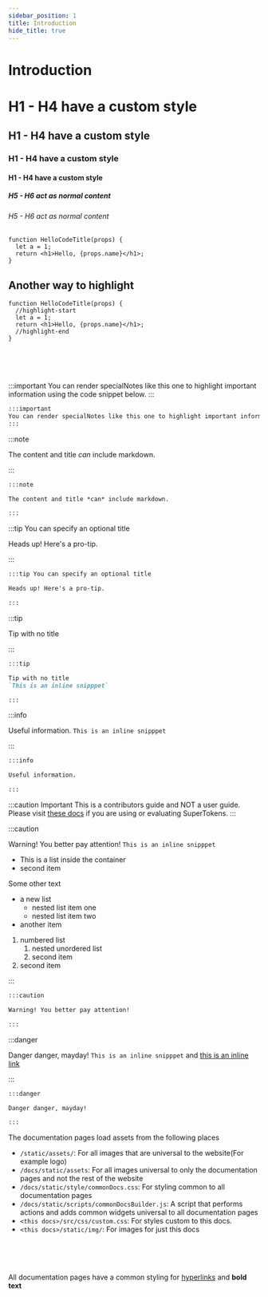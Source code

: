 ```yaml
---
sidebar_position: 1
title: Introduction
hide_title: true
---
```


<!-- COPY DOCS -->
<!-- ./change_me/introduction.mdx -->

# Introduction

# H1 - H4 have a custom style
## H1 - H4 have a custom style
### H1 - H4 have a custom style
#### H1 - H4 have a custom style

##### H5 - H6 act as normal content
###### H5 - H6 act as normal content

```tsx {2-3} title="/src/components/HelloCodeTitle.ts"
function HelloCodeTitle(props) {
  let a = 1;
  return <h1>Hello, {props.name}</h1>;
}
```

## Another way to highlight
```tsx title="/src/components/HelloCodeTitle.ts"
function HelloCodeTitle(props) {
  //highlight-start
  let a = 1;
  return <h1>Hello, {props.name}</h1>;
  //highlight-end
}
```


<br/><br/><br/>

:::important
You can render specialNotes like this one to highlight important information using the code snippet below.
:::

```markdown
:::important
You can render specialNotes like this one to highlight important information using the code snippet below.
:::
```

:::note

The content and title *can* include markdown.

:::

```markdown
:::note

The content and title *can* include markdown.

:::
```

:::tip You can specify an optional title

Heads up! Here's a pro-tip.

:::

```markdown
:::tip You can specify an optional title

Heads up! Here's a pro-tip.

:::
```

:::tip

Tip with no title

:::

```markdown
:::tip

Tip with no title
`This is an inline snipppet`

:::
```

:::info

Useful information.
`This is an inline snipppet`

:::

```markdown
:::info

Useful information.

:::
```

:::caution Important
This is a contributors guide and NOT a user guide. Please visit [these docs](https://supertokens.com/docs/guides) if you are using or evaluating SuperTokens.
:::

:::caution

Warning! You better pay attention! `This is an inline snipppet`

- This is a list inside the container
- second item

Some other text

- a new list
    - nested list item one
    - nested list item two
- another item

1. numbered list
    1. nested unordered list
    2. second item
2. second item

:::

```markdown
:::caution

Warning! You better pay attention!

:::
```

:::danger

Danger danger, mayday! `This is an inline snipppet` and [this is an inline link](http://google.com)

:::

```markdown
:::danger

Danger danger, mayday!

:::
```

The documentation pages load assets from the following places
- ```/static/assets/```: For all images that are universal to the website(For example logo)
- ```/docs/static/assets```: For all images universal to only the documentation pages and not the rest of the website
- ```/docs/static/style/commonDocs.css```: For styling common to all documentation pages
- ```/docs/static/scripts/commonDocsBuilder.js```: A script that performs actions and adds common widgets universal to all documentation pages
- `<this docs>/src/css/custom.css`: For styles custom to this docs.
- `<this docs>/static/img/`: For images for just this docs

<br/><br/><br/>

All documentation pages have a common styling for [hyperlinks](https://supertokens.com/) and **bold text**

<br/><br/><br/>
